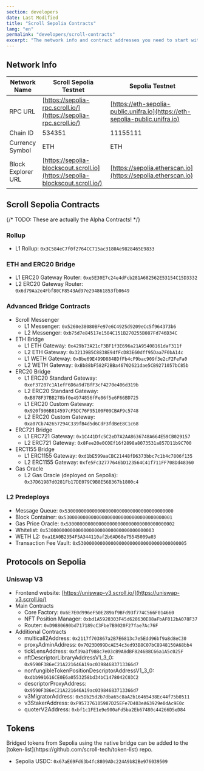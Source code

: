 ```yaml
---
section: developers
date: Last Modified
title: "Scroll Sepolia Contracts"
lang: "en"
permalink: "developers/scroll-contracts"
excerpt: "The network info and contract addresses you need to start with Scroll Sepolia Testnet."
---
```



## Network Info

| Network Name       | Scroll Sepolia Testnet                                                        | Sepolia Testnet                                                              |
| ------------------ | ----------------------------------------------------------------------------- | ---------------------------------------------------------------------------- |
| RPC URL            | [https://sepolia-rpc.scroll.io/](https://sepolia-rpc.scroll.io/)              | [https://eth-sepolia-public.unifra.io](https://eth-sepolia-public.unifra.io) |
| Chain ID           | 534351                                                                        | 11155111                                                                     |
| Currency Symbol    | ETH                                                                           | ETH                                                                          |
| Block Explorer URL | [https://sepolia-blockscout.scroll.io](https://sepolia-blockscout.scroll.io/) | [https://sepolia.etherscan.io](https://sepolia.etherscan.io)                 |

## Scroll Sepolia Contracts

{/* TODO: These are actually the Alpha Contracts! */}

### Rollup

- L1 Rollup: `0x3C584eC7f0f2764CC715ac3180Ae9828465E9833`

### ETH and ERC20 Bridge

- L1 ERC20 Gateway Router: `0xe5E30E7c24e4dFcb281A682562E53154C15D3332`
- L2 ERC20 Gateway Router: `0x6d79Aa2e4Fbf80CF8543Ad97e294861853fb0649`

### Advanced Bridge Contracts

- Scroll Messenger
  - L1 Messenger: `0x5260e38080BFe97e6C4925d9209eCc5f964373b6`
  - L2 Messenger: `0xb75d7e84517e1504C151B270255B087Fd746D34C`
- ETH Bridge
  - L1 ETH Gateway: `0x429b73A21cF3BF1f3E696a21A95408161daF311f`
  - L2 ETH Gateway: `0x32139B5C8838E94fFcD83E60dff95Daa7F0bA14c`
  - L1 WETH Gateway: `0x8be69E499D8848DfFb4cF9bac909f3e2cF2FeFa0`
  - L2 WETH Gateway: `0xBb88bF582F2BBa46702621dae5CB9271057bC85b`
- ERC20 Bridge
  - L1 ERC20 Standard Gateway: `0xeF37207c1A1efF6D6a9d7BfF3cF4270e406d319b`
  - L2 ERC20 Standard Gateway: `0xB878F37BB278bf0e4974856fFe86f5e6F66BD725`
  - L1 ERC20 Custom Gateway: `0x920f906B814597cF5DC76F95100F09CBAF9c5748`
  - L2 ERC20 Custom Gateway: `0xa07Cb742657294C339fB4d5d6CdF3fdBeE8C1c68`
- ERC721 Bridge
  - L1 ERC721 Gateway: `0x1C441Dfc5C2eD7A2AA8636748A664E59CB029157`
  - L2 ERC721 Gateway: `0x8Fee20e0C0Ef16f2898a8073531a857D11b9C700`
- ERC1155 Bridge
  - L1 ERC1155 Gateway: `0xd1bE599aaCBC21448fD6373bbc7c1b4c7806f135`
  - L2 ERC1155 Gateway: `0xfe5Fc32777646bD123564C41f711FF708Dd48360`
- Gas Oracle
  - L2 Gas Oracle (deployed on Sepolia): `0x37D61987d0281Fb17DE079C9B8E56B367b1800c4`

### L2 Predeploys

- Message Queue: `0x5300000000000000000000000000000000000000`
- Block Container: `0x5300000000000000000000000000000000000001`
- Gas Price Oracle: `0x5300000000000000000000000000000000000002`
- Whitelist: `0x5300000000000000000000000000000000000003`
- WETH L2: `0xa1EA0B2354F5A344110af2b6AD68e75545009a03`
- Transaction Fee Vault: `0x5300000000000000000000000000000000000005`

## Protocols on Sepolia

### Uniswap V3

- Frontend website: [https://uniswap-v3.scroll.io/](https://uniswap-v3.scroll.io/)
- Main Contracts
  - Core Factory: `0x6E7E0d996eF50E289af9BFd93f774C566F014660`
  - NFT Position Manager: `0xbd1A5920303F45d628630E88aFbAF012bA078F37`
  - Router: `0xD9880690bd717189cC3Fbe7B9020F27fae7Ac76F`
- Additional Contracts
  - multicall2Address: `0x2117f703867a2B7E6813c7e5Edd96bf9a8d8eC30`
  - proxyAdminAddress: `0x7023D099DcAE54c3ed93B8C07bC8948150A68bb4`
  - tickLensAddress: `0xf39a3f98Bc7e03cB9A8dBF8246B8C66a1A5c025F`
  - nftDescriptorLibraryAddressV1_3_0: `0x9590F386eC21A221646A19ac03984683713366d7`
  - nonfungibleTokenPositionDescriptorAddressV1_3_0: `0xdbb991616CE0E6a0553258bd34bC1478042C03C2`
  - descriptorProxyAddress: `0x9590F386eC21A221646A19ac03984683713366d7`
  - v3MigratorAddress: `0x5Db25d2b7dba65c8aA2b16465438Ec44f75b0511`
  - v3StakerAddress: `0xF957376105987D25EFe7D403eA63929e0dAc9E0c`
  - quoterV2Address: `0xbf1c1FE1e9e900aFd5ba2Eb67480c44266D5eD84`

## Tokens

<Aside type="note" title="">
  Bridged tokens from Sepolia using the native bridge can be added to the
  [token-list](https://github.com/scroll-tech/token-list) repo.
</Aside>

- Sepolia USDC: `0x67aE69Fd63b4fc8809ADc224A9b82Be976039509`
